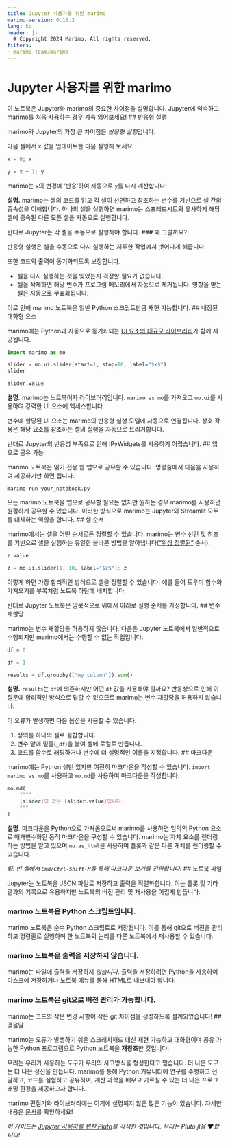 ```yaml
---
title: Jupyter 사용자를 위한 marimo
marimo-version: 0.13.2
lang: ko
header: |-
  # Copyright 2024 Marimo. All rights reserved.
filters:
- marimo-team/marimo
---
```


# Jupyter 사용자를 위한 marimo

이 노트북은 Jupyter와 marimo의 중요한 차이점을 설명합니다. Jupyter에 익숙하고 marimo를 처음 사용하는 경우 계속 읽어보세요!
<!---->
## 반응형 실행

marimo와 Jupyter의 가장 큰 차이점은 *반응형 실행*입니다.

다음 셀에서 x 값을 업데이트한 다음 실행해 보세요.

```python {.marimo}
x = 0; x
```

```python {.marimo}
y = x + 1; y
```

marimo는 `x`의 변경에 '반응'하여 자동으로 `y`를 다시 계산합니다!

**설명.** marimo는 셀의 코드를 읽고 각 셀이 선언하고 참조하는 변수를 기반으로 셀 간의 종속성을 이해합니다. 하나의 셀을 실행하면 marimo는 스프레드시트와 유사하게 해당 셀에 종속된 다른 모든 셀을 자동으로 실행합니다.

반대로 Jupyter는 각 셀을 수동으로 실행해야 합니다.
<!---->
### 왜 그럴까요?

반응형 실행은 셀을 수동으로 다시 실행하는 지루한 작업에서 벗어나게 해줍니다.

또한 코드와 출력이 동기화되도록 보장합니다.

- 셀을 다시 실행하는 것을 잊었는지 걱정할 필요가 없습니다.
- 셀을 삭제하면 해당 변수가 프로그램 메모리에서 자동으로 제거됩니다. 영향을 받는 셀은 자동으로 무효화됩니다.

이로 인해 marimo 노트북은 일반 Python 스크립트만큼 재현 가능합니다.
<!---->
## 내장된 대화형 요소

marimo에는 Python과 자동으로 동기화되는 [UI 요소의 대규모 라이브러리](https://docs.marimo.io/guides/interactivity.html)가 함께 제공됩니다.

```python {.marimo}
import marimo as mo
```

```python {.marimo}
slider = mo.ui.slider(start=1, stop=10, label="$x$")
slider
```

```python {.marimo}
slider.value
```

**설명.** marimo는 노트북이자 라이브러리입니다. `marimo as mo`를 가져오고 `mo.ui`를 사용하여 강력한 UI 요소에 액세스합니다.

변수에 할당된 UI 요소는 marimo의 반응형 실행 모델에 자동으로 연결됩니다. 상호 작용은 해당 요소를 참조하는 셀의 실행을 자동으로 트리거합니다.

반대로 Jupyter의 반응성 부족으로 인해 IPyWidgets를 사용하기 어렵습니다.
<!---->
## 앱으로 공유 가능

marimo 노트북은 읽기 전용 웹 앱으로 공유할 수 있습니다. 명령줄에서 다음을 사용하여 제공하기만 하면 됩니다.

```marimo run your_notebook.py```

모든 marimo 노트북을 앱으로 공유할 필요는 없지만 원하는 경우 marimo를 사용하면 원활하게 공유할 수 있습니다. 이러한 방식으로 marimo는 Jupyter와 Streamlit 모두를 대체하는 역할을 합니다.
<!---->
## 셀 순서

marimo에서는 셀을 어떤 순서로든 정렬할 수 있습니다. marimo는 변수 선언 및 참조를 기반으로 셀을 실행하는 유일한 올바른 방법을 알아냅니다(["위상 정렬된"](https://en.wikipedia.org/wiki/Topological_sorting#:~:text=In%20computer%20science%2C%20a%20topological,before%20v%20in%20the%20ordering.) 순서).

```python {.marimo}
z.value
```

```python {.marimo}
z = mo.ui.slider(1, 10, label="$z$"); z
```

이렇게 하면 가장 합리적인 방식으로 셀을 정렬할 수 있습니다. 예를 들어 도우미 함수와 가져오기를 부록처럼 노트북 하단에 배치합니다.

반대로 Jupyter 노트북은 암묵적으로 위에서 아래로 실행 순서를 가정합니다.
<!---->
## 변수 재할당

marimo는 변수 재할당을 허용하지 않습니다. 다음은 Jupyter 노트북에서 일반적으로 수행되지만 marimo에서는 수행할 수 없는 작업입니다.

```python {.marimo}
df = 0
```

```python {.marimo}
df = 1
```

```python {.marimo}
results = df.groupby(["my_column"]).sum()
```

**설명.** `results`는 `df`에 의존하지만 어떤 `df` 값을 사용해야 할까요? 반응성으로 인해 이 질문에 합리적인 방식으로 답할 수 없으므로 marimo는 변수 재할당을 허용하지 않습니다.

이 오류가 발생하면 다음 옵션을 사용할 수 있습니다.

1. 정의를 하나의 셀로 결합합니다.
2. 변수 앞에 밑줄(`_df`)을 붙여 셀에 로컬로 만듭니다.
3. 코드를 함수로 래핑하거나 변수에 더 설명적인 이름을 지정합니다.
<!---->
## 마크다운

marimo에는 Python 셀만 있지만 여전히 마크다운을 작성할 수 있습니다. `import marimo as mo`를 사용하고 `mo.md`를 사용하여 마크다운을 작성합니다.

```python {.marimo}
mo.md(
    f"""
    {slider}의 값은 {slider.value}입니다.
    """
)
```

**설명.** 마크다운을 Python으로 가져옴으로써 marimo를 사용하면 임의의 Python 요소로 매개변수화된 동적 마크다운을 구성할 수 있습니다. marimo는 자체 요소를 렌더링하는 방법을 알고 있으며 `mo.as_html`을 사용하여 플롯과 같은 다른 개체를 렌더링할 수 있습니다.

_팁: 빈 셀에서 `Cmd/Ctrl-Shift-M`을 통해 마크다운 보기를 전환합니다._
<!---->
## 노트북 파일

Jupyter는 노트북을 JSON 파일로 저장하고 출력을 직렬화합니다. 이는 플롯 및 기타 결과의 기록으로 유용하지만 노트북의 버전 관리 및 재사용을 어렵게 만듭니다.

### marimo 노트북은 Python 스크립트입니다.
marimo 노트북은 순수 Python 스크립트로 저장됩니다. 이를 통해 git으로 버전을 관리하고 명령줄로 실행하며 한 노트북의 논리를 다른 노트북에서 재사용할 수 있습니다.

### marimo 노트북은 출력을 저장하지 않습니다.
marimo는 파일에 출력을 저장하지 _않습니다_. 출력을 저장하려면 Python을 사용하여 디스크에 저장하거나 노트북 메뉴를 통해 HTML로 내보내야 합니다.

### marimo 노트북은 git으로 버전 관리가 가능합니다.

marimo는 코드의 작은 변경 사항이 작은 git 차이점을 생성하도록 설계되었습니다!
<!---->
## 맺음말

marimo는 오류가 발생하기 쉬운 스크래치패드 대신 재현 가능하고 대화형이며 공유 가능한 Python 프로그램으로 Python 노트북을 **재창조**한 것입니다.

우리는 우리가 사용하는 도구가 우리의 사고방식을 형성한다고 믿습니다. 더 나은 도구는 더 나은 정신을 만듭니다. marimo를 통해 Python 커뮤니티에 연구를 수행하고 전달하고, 코드를 실험하고 공유하며, 계산 과학을 배우고 가르칠 수 있는 더 나은 프로그래밍 환경을 제공하고자 합니다.

marimo 편집기와 라이브러리에는 여기에 설명되지 않은 많은 기능이 있습니다.
자세한 내용은 [문서](https://docs.marimo.io/)를 확인하세요!

_이 가이드는 [Jupyter 사용자를 위한 Pluto](https://featured.plutojl.org/basic/pluto%20for%20jupyter%20users)를 각색한 것입니다.
우리는 Pluto.jl을 ❤️합니다!_